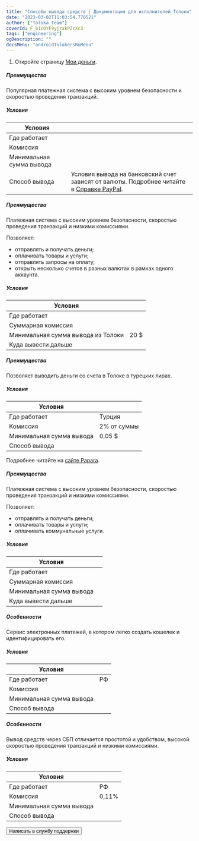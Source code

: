 ```yaml
---
title: "Способы вывода средств | Документация для исполнителей Толоки"
date: "2023-03-02T11:03:54.770521"
author: ["Toloka Team"]
coverId: F_bIcOYF9yjrxkPZrXc3
tags: ["engineering"]
ogDescription: ""
docsMenu: "androidTolokersRuMenu"
---
```



<RuPayAboutContent1/>

1. Откройте страницу [Мои деньги](https://toloka.yandex.ru/profile/money).

<RuPayAboutContent2/>

<Cut title="PayPal">

##### Преимущества

Популярная платежная система с высоким уровнем безопасности и скоростью проведения транзакций.

##### Условия

Условия | |
----- | -----
Где работает |<RuPayAboutTable18/>
Комиссия | <RuPayAboutTable14/>
Минимальная сумма вывода | <RuPayAboutTable15/>
Способ вывода | Условия вывода на банковский счет зависят от валюты. Подробнее читайте в [Справке PayPal](https://www.paypal.com/ru/smarthelp/article/faq1189).

</Cut>

<Cut title="Payoneer">

##### Преимущества

Платежная система с высоким уровнем безопасности, скоростью проведения транзакций и низкими комиссиями.

Позволяет:

- отправлять и получать деньги;
- оплачивать товары и услуги;
- отправлять запросы на оплату;
- открыть несколько счетов в разных валютах в рамках одного аккаунта.

##### Условия

Условия | |
----- | -----
Где работает | <RuPayAboutTable19/>
Суммарная комиссия | <RuPayAboutTable16/>
Минимальная сумма вывода из Толоки | 20 $
Куда вывести дальше | <RuPayAboutTable17/>

</Cut>

<Cut title="Papara">

##### Преимущества

Позволяет выводить деньги со счета в Толоке в турецких лирах.

##### Условия

Условия | |
----- | -----
Где работает |Турция
Комиссия | 2% от суммы
Минимальная сумма вывода | 0,05 $
Способ вывода | <RuPayAboutTable30/>

Подробнее читайте на [сайте Papara](https://www.papara.com/en/faq/).

</Cut>

<Cut title="QIWI">

##### Преимущества

Платежная система с высоким уровнем безопасности, скоростью проведения транзакций и низкими комиссиями.

Позволяет:
- отправлять и получать деньги;
- оплачивать товары и услуги;
- оплачивать коммунальные услуги.

##### Условия

Условия | |
----- | -----
Где работает | <RuPayAboutTable25/>
Суммарная комиссия | <RuPayAboutTable9/>
Минимальная сумма вывода | <RuPayAboutTable10/>
Куда вывести дальше | <RuPayAboutTable26/>

</Cut>

<Cut title="ЮMoney">

##### Особенности

Сервис электронных платежей, в котором легко создать кошелек и идентифицировать его.

##### Условия

Условия | |
----- | -----
Где работает | РФ
Комиссия | <RuPayAboutTable28/>
Минимальная сумма вывода | <RuPayAboutTable21/>
Способ вывода | <RuPayAboutTable27/>

</Cut>

<Cut title="СБП">

##### Особенности

Вывод средств через СБП отличается простотой и удобством, высокой скоростью проведения транзакций и низкими комиссиями.

##### Условия

Условия | |
----- | -----
Где работает | РФ
Комиссия | 0,11%
Минимальная сумма вывода | <RuPayAboutTable29/>
Способ вывода | <RuPayAboutTable24/>

</Cut>

<RuPayAboutContent3/>

<Button themeColor="light" view="default" size="l" type="link" url="../../troubleshooting/troubleshooting#money_withdrawal">Написать в службу поддержки</Button>
